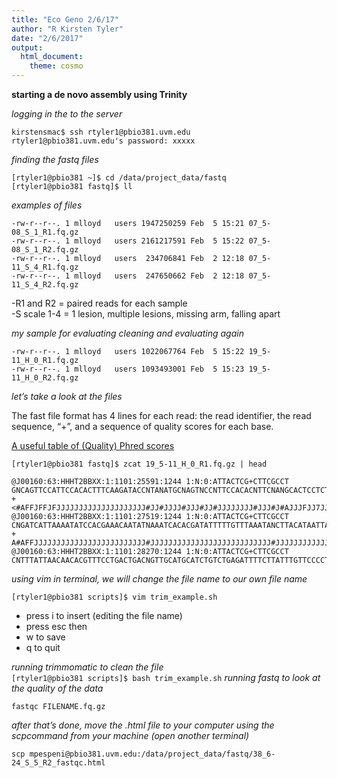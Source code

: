 ```yaml
---
title: "Eco Geno 2/6/17"
author: "R Kirsten Tyler"
date: "2/6/2017"
output: 
  html_document: 
    theme: cosmo
---
```

**starting a de novo assembly using Trinity**  

*logging in the to the server* 
```
kirstensmac$ ssh rtyler1@pbio381.uvm.edu
rtyler1@pbio381.uvm.edu's password: xxxxx 
```

*finding the fastq files*
```
[rtyler1@pbio381 ~]$ cd /data/project_data/fastq
[rtyler1@pbio381 fastq]$ ll  
```

*examples of files*
```
-rw-r--r--. 1 mlloyd   users 1947250259 Feb  5 15:21 07_5-08_S_1_R1.fq.gz
-rw-r--r--. 1 mlloyd   users 2161217591 Feb  5 15:22 07_5-08_S_1_R2.fq.gz
-rw-r--r--. 1 mlloyd   users  234706841 Feb  2 12:18 07_5-11_S_4_R1.fq.gz
-rw-r--r--. 1 mlloyd   users  247650662 Feb  2 12:18 07_5-11_S_4_R2.fq.gz  
```
  
-R1 and R2 = paired reads for each sample  
-S scale 1-4 = 1 lesion, multiple lesions, missing arm, falling apart 

*my sample for evaluating cleaning and evaluating again*  
```
-rw-r--r--. 1 mlloyd   users 1022067764 Feb  5 15:22 19_5-11_H_0_R1.fq.gz
-rw-r--r--. 1 mlloyd   users 1093493001 Feb  5 15:23 19_5-11_H_0_R2.fq.gz
```

*let's take a look at the files*  

The fast file format has 4 lines for each read: the read identifier, the read sequence, “+”, and a sequence of quality scores for each base.

[A useful table of (Quality) Phred scores](http://www.drive5.com/usearch/manual/quality_score.html)

```
[rtyler1@pbio381 fastq]$ zcat 19_5-11_H_0_R1.fq.gz | head  

@J00160:63:HHHT2BBXX:1:1101:25591:1244 1:N:0:ATTACTCG+CTTCGCCT
GNCAGTTCCATTCCACACTTTCAAGATACCNTANATGCNAGTNCCNTTCCACACNTTCNANGCACTCCTCTATGCCCACCTGTNTTNATTTCANTCCTAAT
+
<#AFFJFFJFJJJJJJJJJJJJJJJJJJJJ#JJ#JJJJ#JJJ#JJ#JJJJJJJJ#JJJ#J#AJJJFJJ7JJJJJJJAJJFJJJ#JF#JJJFAJ#JFFAJF-
@J00160:63:HHHT2BBXX:1:1101:27519:1244 1:N:0:ATTACTCG+CTTCGCCT
CNGATCATTAAAATATCCACGAAACAATATNAAATCACACGATATTTTTGTTTAAATANCTTACATAATTAGTATATCAATATTGCCGTGACANCCAATGT
+
A#AFFJJJJJJJJJJJJJJJJJJJJJJJJJ#JJJJJJJJJJJJJJJJJJJJJJJJJJJ#JJJJJJJJJJJJJJJJJJJJJJJJJJJAJJJFJ7#FFFJJFJ
@J00160:63:HHHT2BBXX:1:1101:28270:1244 1:N:0:ATTACTCG+CTTCGCCT
CNTTTATTAACAACACGTTTCCTGACTGACNGTTGCATGCATCTGTCTGAGATTTTCTTATTTGTTCCCCTCCCCATGGTGGATCTATTCCCGACCCATCA  
```

*using vim in terminal, we will change the file name to our own file name*
```
[rtyler1@pbio381 scripts]$ vim trim_example.sh  
```
 - press i to insert (editing the file name)  
 - press esc then  
 - w to save  
 - q to quit  
 
*running trimmomatic to clean the file*  
 ```
[rtyler1@pbio381 scripts]$ bash trim_example.sh
```
*running fastq to look at the quality of the data*
```
fastqc FILENAME.fq.gz
```
*after that's done, move the .html file to your computer using the scpcommand from your machine (open another terminal)*

```
scp mpespeni@pbio381.uvm.edu:/data/project_data/fastq/38_6-24_S_5_R2_fastqc.html
```




